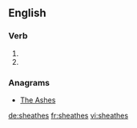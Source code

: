 ==English==

===Verb===
{{head|en}}

# {{en-third-person singular of|sheathe}}
# {{en-third-person singular of|sheath}}

===Anagrams===
* [[The Ashes#English|The Ashes]]

[[de:sheathes]]
[[fr:sheathes]]
[[vi:sheathes]]